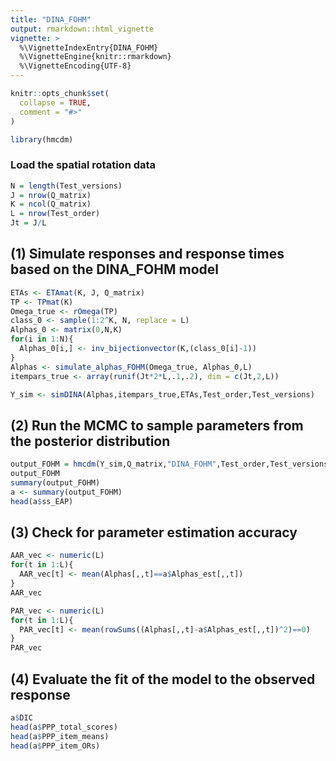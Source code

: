 ```yaml
---
title: "DINA_FOHM"
output: rmarkdown::html_vignette
vignette: >
  %\VignetteIndexEntry{DINA_FOHM}
  %\VignetteEngine{knitr::rmarkdown}
  %\VignetteEncoding{UTF-8}
---
```


```r
knitr::opts_chunk$set(
  collapse = TRUE,
  comment = "#>"
)
```

```r
library(hmcdm)
```

### Load the spatial rotation data

```r
N = length(Test_versions)
J = nrow(Q_matrix)
K = ncol(Q_matrix)
L = nrow(Test_order)
Jt = J/L
```


## (1) Simulate responses and response times based on the DINA_FOHM model

```r
ETAs <- ETAmat(K, J, Q_matrix)
TP <- TPmat(K)
Omega_true <- rOmega(TP)
class_0 <- sample(1:2^K, N, replace = L)
Alphas_0 <- matrix(0,N,K)
for(i in 1:N){
  Alphas_0[i,] <- inv_bijectionvector(K,(class_0[i]-1))
}
Alphas <- simulate_alphas_FOHM(Omega_true, Alphas_0,L)
itempars_true <- array(runif(Jt*2*L,.1,.2), dim = c(Jt,2,L))

Y_sim <- simDINA(Alphas,itempars_true,ETAs,Test_order,Test_versions)
```


## (2) Run the MCMC to sample parameters from the posterior distribution

```r
output_FOHM = hmcdm(Y_sim,Q_matrix,"DINA_FOHM",Test_order,Test_versions,100,30)
output_FOHM
summary(output_FOHM)
a <- summary(output_FOHM)
head(a$ss_EAP)
```

## (3) Check for parameter estimation accuracy

```r
AAR_vec <- numeric(L)
for(t in 1:L){
  AAR_vec[t] <- mean(Alphas[,,t]==a$Alphas_est[,,t])
}
AAR_vec

PAR_vec <- numeric(L)
for(t in 1:L){
  PAR_vec[t] <- mean(rowSums((Alphas[,,t]-a$Alphas_est[,,t])^2)==0)
}
PAR_vec
```


## (4) Evaluate the fit of the model to the observed response

```r
a$DIC
head(a$PPP_total_scores)
head(a$PPP_item_means)
head(a$PPP_item_ORs)

```



